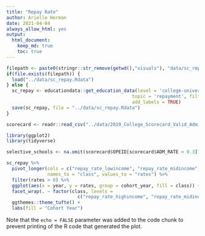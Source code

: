 ```yaml
---
title: "Repay Rate"
author: Arielle Herman
date: 2021-04-04
always_allow_html: yes
output: 
  html_document:
    keep_md: true
    toc: true
---
```


```r
filepath <- paste0(stringr::str_remove(getwd(),"visuals"), "data/sc_repay.Rdata")
if(file.exists(filepath)) {
  load("../data/sc_repay.Rdata")
} else {
  sc_repay <- educationdata::get_education_data(level = 'college-university', source = 'scorecard',
                                              topic = 'repayment', filters = list(year = 2007:2016),
                                              add_labels = TRUE)
  save(sc_repay, file = "../data/sc_repay.Rdata")
}

scorecard <- readr::read_csv("../data/2019_College_Scorecard_Valid_Admissions_Data.csv")
```

```r
library(ggplot2)
library(tidyverse)

selective_schools <- na.omit(scorecard$OPEID[scorecard$ADM_RATE < 0.3])

sc_repay %>%
  pivot_longer(cols = c("repay_rate_lowincome", "repay_rate_midincome", "repay_rate_highincome"),
               names_to = "class", values_to = "rates") %>%
  filter(rates > 0) %>%
  ggplot(aes(x = year, y = rates, group = cohort_year, fill = class)) + geom_violin() +
  facet_wrap(. ~ factor(class, levels =
                          c("repay_rate_highincome", "repay_rate_midincome", "repay_rate_lowincome"))) +
  ggthemes::theme_tufte() +
  labs(fill = "Cohort Year")
```

Note that the `echo = FALSE` parameter was added to the code chunk to prevent printing of the R code that generated the plot.
